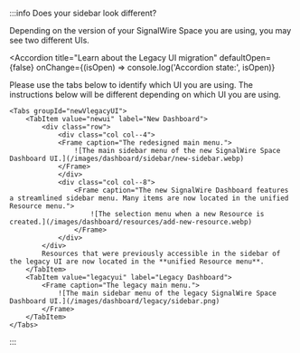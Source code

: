 
:::info Does your sidebar look different?

Depending on the version of your SignalWire Space you are using, you may see two different UIs. 

<Accordion 
  title="Learn about the Legacy UI migration"
  defaultOpen={false}
  onChange={(isOpen) => console.log('Accordion state:', isOpen)}
>

Please use the tabs below to identify which UI you are using. The instructions below will be different depending on which UI you are using.

    <Tabs groupId="newVlegacyUI">
        <TabItem value="newui" label="New Dashboard">
            <div class="row">
                <div class="col col--4">
                <Frame caption="The redesigned main menu.">
                    ![The main sidebar menu of the new SignalWire Space Dashboard UI.](/images/dashboard/sidebar/new-sidebar.webp)
                </Frame>
                </div>
                <div class="col col--8">
                    <Frame caption="The new SignalWire Dashboard features a streamlined sidebar menu. Many items are now located in the unified Resource menu.">
                        ![The selection menu when a new Resource is created.](/images/dashboard/resources/add-new-resource.webp)
                    </Frame>    
                </div>
            </div>
            Resources that were previously accessible in the sidebar of the legacy UI are now located in the **unified Resource menu**.
        </TabItem>
        <TabItem value="legacyui" label="Legacy Dashboard">
            <Frame caption="The legacy main menu.">
                ![The main sidebar menu of the legacy SignalWire Space Dashboard UI.](/images/dashboard/legacy/sidebar.png)
            </Frame>
        </TabItem>
    </Tabs>

</Accordion>

:::